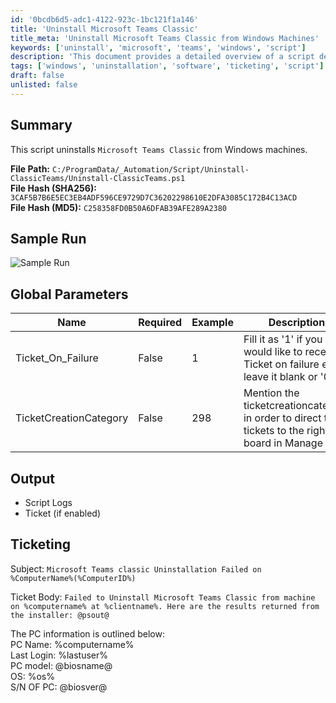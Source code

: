 ```yaml
---
id: '0bcdb6d5-adc1-4122-923c-1bc121f1a146'
title: 'Uninstall Microsoft Teams Classic'
title_meta: 'Uninstall Microsoft Teams Classic from Windows Machines'
keywords: ['uninstall', 'microsoft', 'teams', 'windows', 'script']
description: 'This document provides a detailed overview of a script designed to uninstall Microsoft Teams Classic from Windows machines, including parameters, output, and ticketing information for failures.'
tags: ['windows', 'uninstallation', 'software', 'ticketing', 'script']
draft: false
unlisted: false
---
```

## Summary

This script uninstalls `Microsoft Teams Classic` from Windows machines.

**File Path:** `C:/ProgramData/_Automation/Script/Uninstall-ClassicTeams/Uninstall-ClassicTeams.ps1`  
**File Hash (SHA256):** `3CAF5B7B6E5EC3EB4ADF596CE9729D7C36202298610E2DFA3085C172B4C13ACD`  
**File Hash (MD5):** `C258358FD0B50A6DFAB39AFE289A2380`  

## Sample Run

![Sample Run](../../../static/img/Uninstall-Teams-Classic/image_1.png)

## Global Parameters

| Name                   | Required | Example | Description                                                                                     |
|------------------------|----------|---------|-------------------------------------------------------------------------------------------------|
| Ticket_On_Failure      | False    | 1       | Fill it as '1' if you would like to receive Ticket on failure else leave it blank or '0'      |
| TicketCreationCategory  | False    | 298     | Mention the ticketcreationcategory in order to direct the tickets to the right board in Manage |

## Output

- Script Logs
- Ticket (if enabled)

## Ticketing

Subject: `Microsoft Teams classic Uninstallation Failed on %ComputerName%(%ComputerID%)`  

Ticket Body: `Failed to Uninstall Microsoft Teams Classic from machine on %computername% at %clientname%. Here are the results returned from the installer: @psout@`

The PC information is outlined below:  
PC Name: %computername%  
Last Login: %lastuser%  
PC model: @biosname@  
OS: %os%  
S/N OF PC: @biosver@  











